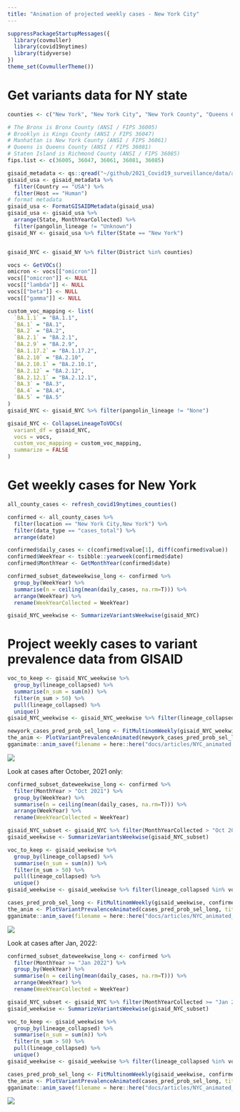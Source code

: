 ```yaml
---
title: "Animation of projected weekly cases - New York City"
---
```


```r
suppressPackageStartupMessages({
  library(covmuller)
  library(covid19nytimes)
  library(tidyverse)
})
theme_set(CovmullerTheme())
```

# Get variants data for NY state

```r
counties <- c("New York", "New York City", "New York County", "Queens County", "Bronx County", "Bronx", "Brooklyn", "Manhattan", "Queens", "Richmond County")

# The Bronx is Bronx County (ANSI / FIPS 36005)
# Brooklyn is Kings County (ANSI / FIPS 36047)
# Manhattan is New York County (ANSI / FIPS 36061)
# Queens is Queens County (ANSI / FIPS 36081)
# Staten Island is Richmond County (ANSI / FIPS 36085)
fips.list <- c(36005, 36047, 36061, 36081, 36085)

gisaid_metadata <- qs::qread("~/github/2021_Covid19_surveillance/data/all_metadata/metadata_tsv_2022_06_25.qs")
gisaid_usa <- gisaid_metadata %>%
  filter(Country == "USA") %>%
  filter(Host == "Human")
# format metadata
gisaid_usa <- FormatGISAIDMetadata(gisaid_usa)
gisaid_usa <- gisaid_usa %>%
  arrange(State, MonthYearCollected) %>%
  filter(pangolin_lineage != "Unknown")
gisaid_NY <- gisaid_usa %>% filter(State == "New York")


gisaid_NYC <- gisaid_NY %>% filter(District %in% counties)

vocs <- GetVOCs()
omicron <- vocs[["omicron"]]
vocs[["omicron"]] <- NULL
vocs[["lambda"]] <- NULL
vocs[["beta"]] <- NULL
vocs[["gamma"]] <- NULL

custom_voc_mapping <- list(
  `BA.1.1` = "BA.1.1",
  `BA.1` = "BA.1",
  `BA.2` = "BA.2",
  `BA.2.1` = "BA.2.1",
  `BA.2.9` = "BA.2.9",
  `BA.1.17.2` = "BA.1.17.2",
  `BA.2.10` = "BA.2.10",
  `BA.2.10.1` = "BA.2.10.1",
  `BA.2.12` = "BA.2.12",
  `BA.2.12.1` = "BA.2.12.1",
  `BA.3` = "BA.3",
  `BA.4` = "BA.4",
  `BA.5` = "BA.5"
)
gisaid_NYC <- gisaid_NYC %>% filter(pangolin_lineage != "None")

gisaid_NYC <- CollapseLineageToVOCs(
  variant_df = gisaid_NYC,
  vocs = vocs,
  custom_voc_mapping = custom_voc_mapping,
  summarize = FALSE
)
```

# Get weekly cases for New York

```r

all_county_cases <- refresh_covid19nytimes_counties()

confirmed <- all_county_cases %>%
  filter(location == "New York City,New York") %>%
  filter(data_type == "cases_total") %>%
  arrange(date)

confirmed$daily_cases <- c(confirmed$value[1], diff(confirmed$value))
confirmed$WeekYear <- tsibble::yearweek(confirmed$date)
confirmed$MonthYear <- GetMonthYear(confirmed$date)

confirmed_subset_dateweekwise_long <- confirmed %>%
  group_by(WeekYear) %>%
  summarise(n = ceiling(mean(daily_cases, na.rm=T))) %>%
  arrange(WeekYear) %>%
  rename(WeekYearCollected = WeekYear)

gisaid_NYC_weekwise <- SummarizeVariantsWeekwise(gisaid_NYC)
```


# Project weekly cases to variant prevalence data from GISAID

```r
voc_to_keep <- gisaid_NYC_weekwise %>%
  group_by(lineage_collapsed) %>%
  summarise(n_sum = sum(n)) %>%
  filter(n_sum > 50) %>%
  pull(lineage_collapsed) %>%
  unique()
gisaid_NYC_weekwise <- gisaid_NYC_weekwise %>% filter(lineage_collapsed %in% voc_to_keep)

newyork_cases_pred_prob_sel_long <- FitMultinomWeekly(gisaid_NYC_weekwise, confirmed_subset_dateweekwise_long)
the_anim <- PlotVariantPrevalenceAnimated(newyork_cases_pred_prob_sel_long, title = "Estimated cases (weekly average) in New York City by variant", caption = "**Source: gisaid.org and covid19nytimes<br>**", date_breaks = "14 days")
gganimate::anim_save(filename = here::here("docs/articles/NYC_animated.gif"), animation = the_anim)
```
![](NYC_animated.gif)


Look at cases after October, 2021 only:

```r
confirmed_subset_dateweekwise_long <- confirmed %>%
  filter(MonthYear > "Oct 2021") %>%
  group_by(WeekYear) %>%
  summarise(n = ceiling(mean(daily_cases, na.rm=T))) %>%
  arrange(WeekYear) %>%
  rename(WeekYearCollected = WeekYear)

gisaid_NYC_subset <- gisaid_NYC %>% filter(MonthYearCollected > "Oct 2021")
gisaid_weekwise <- SummarizeVariantsWeekwise(gisaid_NYC_subset)

voc_to_keep <- gisaid_weekwise %>%
  group_by(lineage_collapsed) %>%
  summarise(n_sum = sum(n)) %>%
  filter(n_sum > 50) %>%
  pull(lineage_collapsed) %>%
  unique()
gisaid_weekwise <- gisaid_weekwise %>% filter(lineage_collapsed %in% voc_to_keep)

cases_pred_prob_sel_long <- FitMultinomWeekly(gisaid_weekwise, confirmed_subset_dateweekwise_long)
the_anim <- PlotVariantPrevalenceAnimated(cases_pred_prob_sel_long, title = "Estimated cases (weekly average) in New York City by variant", caption = "**Source: gisaid.org and covid19nytimes<br>**")
gganimate::anim_save(filename = here::here("docs/articles/NYC_animated_2021.gif"), animation = the_anim)
```
![](NYC_animated_2021.gif)

Look at cases after Jan, 2022:

```r
confirmed_subset_dateweekwise_long <- confirmed %>%
  filter(MonthYear >= "Jan 2022") %>%
  group_by(WeekYear) %>%
  summarise(n = ceiling(mean(daily_cases, na.rm=T))) %>%
  arrange(WeekYear) %>%
  rename(WeekYearCollected = WeekYear)

gisaid_NYC_subset <- gisaid_NYC %>% filter(MonthYearCollected >= "Jan 2022")
gisaid_weekwise <- SummarizeVariantsWeekwise(gisaid_NYC_subset)

voc_to_keep <- gisaid_weekwise %>%
  group_by(lineage_collapsed) %>%
  summarise(n_sum = sum(n)) %>%
  filter(n_sum > 50) %>%
  pull(lineage_collapsed) %>%
  unique()
gisaid_weekwise <- gisaid_weekwise %>% filter(lineage_collapsed %in% voc_to_keep)

cases_pred_prob_sel_long <- FitMultinomWeekly(gisaid_weekwise, confirmed_subset_dateweekwise_long)
the_anim <- PlotVariantPrevalenceAnimated(cases_pred_prob_sel_long, title = "Estimated cases (weekly average) in New York City by variant", caption = "**Source: gisaid.org and covid19nytimes<br>**")
gganimate::anim_save(filename = here::here("docs/articles/NYC_animated_2022.gif"), animation = the_anim)
```
![](NYC_animated_2022.gif)
